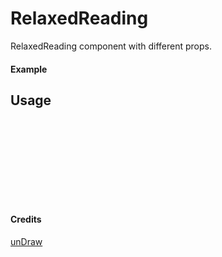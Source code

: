 
<Meta of={RelaxedReading} title="unDraw/RelaxedReading" />

# RelaxedReading

RelaxedReading component with different props.

#### Example

<Canvas of={RelaxedReading.Primary} />

## Usage

```ts
import { RelaxedReading } from "yadl-ui";

const Example = () => {
  return (
      <RelaxedReading />
  );
};

export default Example;
```

#### Credits
[unDraw](https://undraw.co/illustrations)
